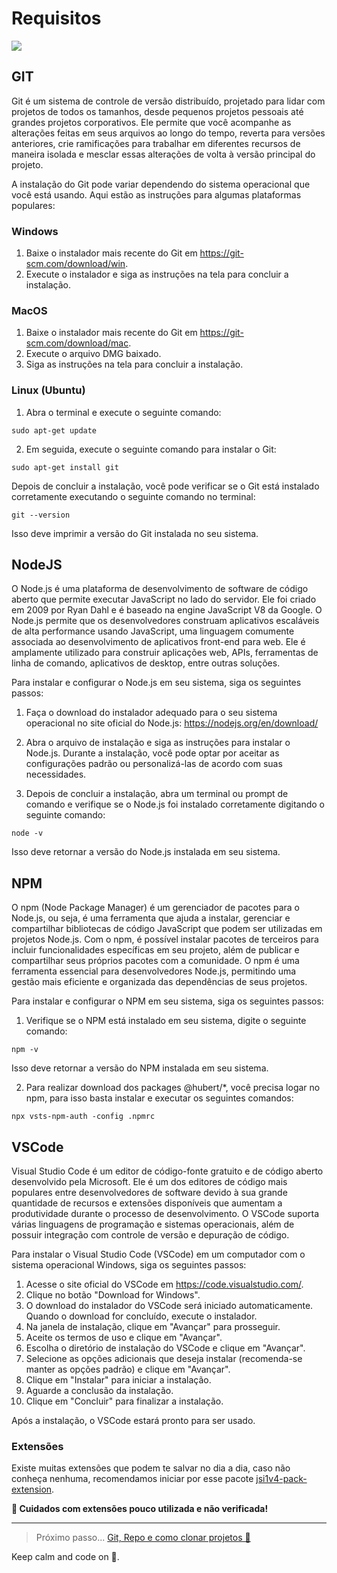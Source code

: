
<Meta title="Guide/Requirements" />

# Requisitos

![](https://i.gifer.com/BnqM.gif)

## GIT

Git é um sistema de controle de versão distribuído, projetado para lidar com projetos de todos os tamanhos, desde pequenos projetos pessoais até grandes projetos corporativos. Ele permite que você acompanhe as alterações feitas em seus arquivos ao longo do tempo, reverta para versões anteriores, crie ramificações para trabalhar em diferentes recursos de maneira isolada e mesclar essas alterações de volta à versão principal do projeto.

A instalação do Git pode variar dependendo do sistema operacional que você está usando. Aqui estão as instruções para algumas plataformas populares:

### Windows

1. Baixe o instalador mais recente do Git em https://git-scm.com/download/win.
2. Execute o instalador e siga as instruções na tela para concluir a instalação.

### MacOS

1. Baixe o instalador mais recente do Git em https://git-scm.com/download/mac.
2. Execute o arquivo DMG baixado.
3. Siga as instruções na tela para concluir a instalação.

### Linux (Ubuntu)

1. Abra o terminal e execute o seguinte comando:

```
sudo apt-get update
```

2. Em seguida, execute o seguinte comando para instalar o Git:

```
sudo apt-get install git
```

Depois de concluir a instalação, você pode verificar se o Git está instalado corretamente executando o seguinte comando no terminal:

```
git --version
```

Isso deve imprimir a versão do Git instalada no seu sistema.

## NodeJS

O Node.js é uma plataforma de desenvolvimento de software de código aberto que permite executar JavaScript no lado do servidor. Ele foi criado em 2009 por Ryan Dahl e é baseado na engine JavaScript V8 da Google. O Node.js permite que os desenvolvedores construam aplicativos escaláveis de alta performance usando JavaScript, uma linguagem comumente associada ao desenvolvimento de aplicativos front-end para web. Ele é amplamente utilizado para construir aplicações web, APIs, ferramentas de linha de comando, aplicativos de desktop, entre outras soluções.

Para instalar e configurar o Node.js em seu sistema, siga os seguintes passos:

1. Faça o download do instalador adequado para o seu sistema operacional no site oficial do Node.js: https://nodejs.org/en/download/

2. Abra o arquivo de instalação e siga as instruções para instalar o Node.js. Durante a instalação, você pode optar por aceitar as configurações padrão ou personalizá-las de acordo com suas necessidades.

3. Depois de concluir a instalação, abra um terminal ou prompt de comando e verifique se o Node.js foi instalado corretamente digitando o seguinte comando:

```
node -v
```

Isso deve retornar a versão do Node.js instalada em seu sistema.

## NPM

O npm (Node Package Manager) é um gerenciador de pacotes para o Node.js, ou seja, é uma ferramenta que ajuda a instalar, gerenciar e compartilhar bibliotecas de código JavaScript que podem ser utilizadas em projetos Node.js. Com o npm, é possível instalar pacotes de terceiros para incluir funcionalidades específicas em seu projeto, além de publicar e compartilhar seus próprios pacotes com a comunidade. O npm é uma ferramenta essencial para desenvolvedores Node.js, permitindo uma gestão mais eficiente e organizada das dependências de seus projetos.

Para instalar e configurar o NPM em seu sistema, siga os seguintes passos:

1. Verifique se o NPM está instalado em seu sistema, digite o seguinte comando:

```
npm -v
```

Isso deve retornar a versão do NPM instalada em seu sistema.

2. Para realizar download dos packages @hubert/\*, você precisa logar no npm, para isso basta instalar e executar os seguintes comandos:

```
npx vsts-npm-auth -config .npmrc
```

## VSCode

Visual Studio Code é um editor de código-fonte gratuito e de código aberto desenvolvido pela Microsoft. Ele é um dos editores de código mais populares entre desenvolvedores de software devido à sua grande quantidade de recursos e extensões disponíveis que aumentam a produtividade durante o processo de desenvolvimento. O VSCode suporta várias linguagens de programação e sistemas operacionais, além de possuir integração com controle de versão e depuração de código.

Para instalar o Visual Studio Code (VSCode) em um computador com o sistema operacional Windows, siga os seguintes passos:

1. Acesse o site oficial do VSCode em https://code.visualstudio.com/.
2. Clique no botão "Download for Windows".
3. O download do instalador do VSCode será iniciado automaticamente. Quando o download for concluído, execute o instalador.
4. Na janela de instalação, clique em "Avançar" para prosseguir.
5. Aceite os termos de uso e clique em "Avançar".
6. Escolha o diretório de instalação do VSCode e clique em "Avançar".
7. Selecione as opções adicionais que deseja instalar (recomenda-se manter as opções padrão) e clique em "Avançar".
8. Clique em "Instalar" para iniciar a instalação.
9. Aguarde a conclusão da instalação.
10. Clique em "Concluir" para finalizar a instalação.

Após a instalação, o VSCode estará pronto para ser usado.

### Extensões

Existe muitas extensões que podem te salvar no dia a dia, caso não conheça nenhuma, recomendamos iniciar por esse pacote [jsi1v4-pack-extension](https://marketplace.visualstudio.com/items?itemName=jsi1v4.jsi1v4-pack-extension).

**🧐 Cuidados com extensões pouco utilizada e não verificada!**

---

> Próximo passo... [Git, Repo e como clonar projetos 💾](/?path=/docs/guide-git--page)

Keep calm and code on 🤘.

